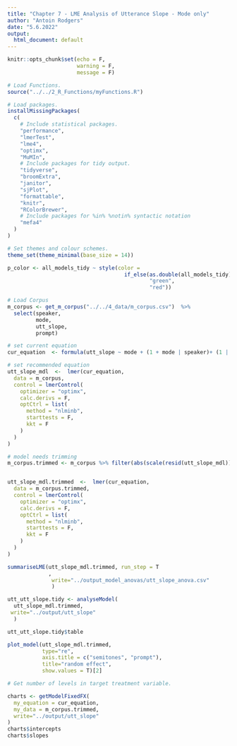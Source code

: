 ```yaml
---
title: "Chapter 7 - LME Analysis of Utterance Slope - Mode only"
author: "Antoin Rodgers"
date: "5.6.2022"
output:
  html_document: default
---
```


```r
knitr::opts_chunk$set(echo = F,
                      warning = F,
                      message = F)

# Load Functions.
source("../../2_R_Functions/myFunctions.R")
```


```r
# Load packages.
installMissingPackages(
  c(
    # Include statistical packages.
    "performance",
    "lmerTest",
    "lme4",
    "optimx",
    "MuMIn",
    # Include packages for tidy output.
    "tidyverse",
    "broomExtra",
    "janitor",
    "sjPlot",
    "formattable",
    "knitr",
    "RColorBrewer",
    # Include packages for %in% %notin% syntactic notation
    "mefa4"
  )
)

# Set themes and colour schemes.
theme_set(theme_minimal(base_size = 14))

p_color <- all_models_tidy ~ style(color =
                                     if_else(as.double(all_models_tidy) < 0.05,
                                             "green",
                                             "red"))
```


```r
# Load Corpus
m_corpus <- get_m_corpus("../../4_data/m_corpus.csv")  %>%
  select(speaker,
         mode,
         utt_slope,
         prompt)

```

```r
# set current equation
cur_equation  <- formula(utt_slope ~ mode + (1 + mode | speaker)+ (1 | prompt))
```

```r
# set recommended equation
utt_slope_mdl  <-  lmer(cur_equation,
  data = m_corpus,
  control = lmerControl(
    optimizer = "optimx",
    calc.derivs = F,
    optCtrl = list(
      method = "nlminb",
      starttests = F,
      kkt = F
    )
  )
)

# model needs trimming
m_corpus.trimmed <- m_corpus %>% filter(abs(scale(resid(utt_slope_mdl))) <= 2.5)


utt_slope_mdl.trimmed  <-  lmer(cur_equation,
  data = m_corpus.trimmed,
  control = lmerControl(
    optimizer = "optimx",
    calc.derivs = F,
    optCtrl = list(
      method = "nlminb",
      starttests = F,
      kkt = F
    )
  )
)
```

```r
summariseLME(utt_slope_mdl.trimmed, run_step = T
             ,
              write="../output_model_anovas/utt_slope_anova.csv"
              )
```

```r
utt_utt_slope.tidy <- analyseModel(
  utt_slope_mdl.trimmed,
 write="../output/utt_slope"
  )

utt_utt_slope.tidy$table
```

```r
plot_model(utt_slope_mdl.trimmed,
           type="re",
           axis.title = c("semitones", "prompt"),
           title="random effect",
           show.values = T)[2]
```



```r
# Get number of levels in target treatment variable.

charts <- getModelFixedFX(
  my_equation = cur_equation,
  my_data = m_corpus.trimmed,
  write="../output/utt_slope"
)
charts$intercepts
charts$slopes

```
